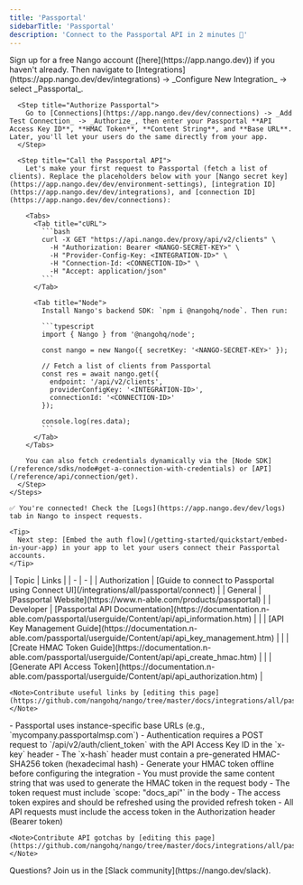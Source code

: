 ```yaml
---
title: 'Passportal'
sidebarTitle: 'Passportal'
description: 'Connect to the Passportal API in 2 minutes 💨'
---
```


<Tabs>
  <Tab title="🚀 Quickstart">
    <Steps>
      <Step title="Create an integration">
        Sign up for a free Nango account ([here](https://app.nango.dev)) if you haven't already. Then navigate to [Integrations](https://app.nango.dev/dev/integrations) -> _Configure New Integration_ -> select _Passportal_.
      </Step>

      <Step title="Authorize Passportal">
        Go to [Connections](https://app.nango.dev/dev/connections) -> _Add Test Connection_ -> _Authorize_, then enter your Passportal **API Access Key ID**, **HMAC Token**, **Content String**, and **Base URL**. Later, you'll let your users do the same directly from your app.
      </Step>

      <Step title="Call the Passportal API">
        Let's make your first request to Passportal (fetch a list of clients). Replace the placeholders below with your [Nango secret key](https://app.nango.dev/dev/environment-settings), [integration ID](https://app.nango.dev/dev/integrations), and [connection ID](https://app.nango.dev/dev/connections):

        <Tabs>
          <Tab title="cURL">
            ```bash
            curl -X GET "https://api.nango.dev/proxy/api/v2/clients" \
              -H "Authorization: Bearer <NANGO-SECRET-KEY>" \
              -H "Provider-Config-Key: <INTEGRATION-ID>" \
              -H "Connection-Id: <CONNECTION-ID>" \
              -H "Accept: application/json"
            ```
          </Tab>

          <Tab title="Node">
            Install Nango's backend SDK: `npm i @nangohq/node`. Then run:

            ```typescript
            import { Nango } from '@nangohq/node';

            const nango = new Nango({ secretKey: '<NANGO-SECRET-KEY>' });

            // Fetch a list of clients from Passportal
            const res = await nango.get({
              endpoint: '/api/v2/clients',
              providerConfigKey: '<INTEGRATION-ID>',
              connectionId: '<CONNECTION-ID>'
            });

            console.log(res.data);
            ```
          </Tab>
        </Tabs>

        You can also fetch credentials dynamically via the [Node SDK](/reference/sdks/node#get-a-connection-with-credentials) or [API](/reference/api/connection/get).
      </Step>
    </Steps>

    ✅ You're connected! Check the [Logs](https://app.nango.dev/dev/logs) tab in Nango to inspect requests.

    <Tip>
      Next step: [Embed the auth flow](/getting-started/quickstart/embed-in-your-app) in your app to let your users connect their Passportal accounts.
    </Tip>
  </Tab>

  <Tab title="🔗 Useful links">
    | Topic | Links |
    | - | - |
    | Authorization | [Guide to connect to Passportal using Connect UI](/integrations/all/passportal/connect) |
    | General | [Passportal Website](https://www.n-able.com/products/passportal) |
    | Developer | [Passportal API Documentation](https://documentation.n-able.com/passportal/userguide/Content/api/api_information.htm) |
    | | [API Key Management Guide](https://documentation.n-able.com/passportal/userguide/Content/api/api_key_management.htm) |
    | | [Create HMAC Token Guide](https://documentation.n-able.com/passportal/userguide/Content/api/api_create_hmac.htm) |
    | | [Generate API Access Token](https://documentation.n-able.com/passportal/userguide/Content/api/api_authorization.htm) |

    <Note>Contribute useful links by [editing this page](https://github.com/nangohq/nango/tree/master/docs/integrations/all/passportal.mdx)</Note>
  </Tab>

  <Tab title="🚨 API gotchas">
    - Passportal uses instance-specific base URLs (e.g., `mycompany.passportalmsp.com`)
    - Authentication requires a POST request to `/api/v2/auth/client_token` with the API Access Key ID in the `x-key` header
    - The `x-hash` header must contain a pre-generated HMAC-SHA256 token (hexadecimal hash)
    - Generate your HMAC token offline before configuring the integration
    - You must provide the same content string that was used to generate the HMAC token in the request body
    - The token request must include `scope: "docs_api"` in the body
    - The access token expires and should be refreshed using the provided refresh token
    - All API requests must include the access token in the Authorization header (Bearer token)

    <Note>Contribute API gotchas by [editing this page](https://github.com/nangohq/nango/tree/master/docs/integrations/all/passportal.mdx)</Note>
  </Tab>
</Tabs>

<Info>
  Questions? Join us in the [Slack community](https://nango.dev/slack).
</Info>
